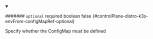 
<details className="config-field" data-expandable="false" open>
<summary>

####### `optional` <span className="config-field-required" data-required="false">required</span> <span className="config-field-type">boolean</span> <span className="config-field-default">false</span> <span className="config-field-enum"></span> {#controlPlane-distro-k3s-envFrom-configMapRef-optional}

Specify whether the ConfigMap must be defined

</summary>



</details>
